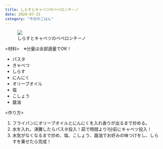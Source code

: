 ```yaml
---
title: しらすとキャベツのペペロンチーノ
date: 2020-07-15
category: "今日のごはん"
---
```


<figure><img src="IMG_1584.JPG" /><figcaption>しらすとキャベツのペペロンチーノ</figcaption></figure>

<材料>　※分量は全部適量でOK！

- パスタ
- きゃべつ
- しらす
- にんにく
- オリーブオイル
- 塩
- こしょう
- 醤油

<!-- -->

<作り方>

1. フライパンにオリーブオイルとにんにくを入れ香りが出るまで炒める。
2. 水を入れ、沸騰したらパスタ投入！茹で時間より1分前にキャベツ投入！
3. 水気がなくなるまで炒め、塩、こしょう、醤油でお好みの味つけをし、しらすを乗せたら完成！

<!-- -->




